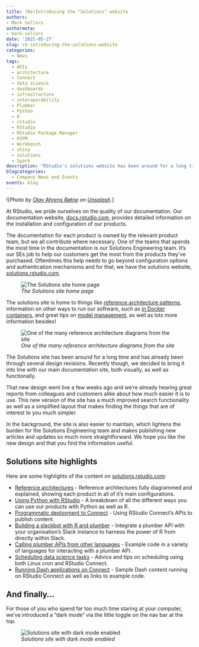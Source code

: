 ```yaml
---
title: (Re)Introducing the "Solutions" website
authors: 
- Mark Sellors
authormeta:
- mark-sellors
date: '2021-05-27'
slug: re-introducing-the-solutions-website
categories:
  - News
tags:
  - APIs
  - architecture
  - Connect
  - data science
  - dashboards
  - infrastructure
  - interoperability
  - Plumber
  - Python
  - R
  - rstudio
  - RStudio
  - RStudio Package Manager
  - RSPM
  - Workbench
  - shiny
  - solutions
  - Spark
description: "RStudio's solutions website has been around for a long time and has recently undergone an extensive redesign"
blogcategories:
  - Company News and Events
events: blog
---
```


![_Photo by [Olav Ahrens Røtne](https://unsplash.com/@olav_ahrens?utm_source=unsplash&utm_medium=referral&utm_content=creditCopyText) on [Unsplash](https://unsplash.com/s/photos/solutions?utm_source=unsplash&utm_medium=referral&utm_content=creditCopyText)._]


At RStudio, we pride ourselves on the quality of our documentation. Our documentation website, [docs.rstudio.com](https://docs.rstudio.com){target="_blank"}, provides detailed information on the installation and configuration of our products.

The documentation for each product is owned by the relevant product team, but we all contribute where necessary. One of the teams that spends the most time in the documentation is our Solutions Engineering team. It’s our SEs job to help our customers get the most from the products they’ve purchased. Oftentimes this help needs to go beyond configuration options and authentication mechanisms and for that, we have the solutions website, [solutions.rstudio.com](https://solutions.rstudio.com){target="_blank"}.


![_The Solutions site home page_](solutions-homepage.png)

The solutions site is home to things like [reference architecture patterns](https://solutions.rstudio.com/sys-admin/architectures/){target="_blank"}, information on other ways to run our software, such as [in Docker containers](https://solutions.rstudio.com/sys-admin/docker/docker_deployment/){target="_blank"}, and great tips on [model management](https://solutions.rstudio.com/data-science-admin/model-management/){target="_blank"}, as well as lots more information besides!


![_One of the many reference architecture diagrams from the site_](solutions-reference-architecture.png)


The Solutions site has been around for a long time and has already been through several design revisions. Recently though, we decided to bring it into line with our main documentation site, both visually, as well as functionally.

That new design went live a few weeks ago and we’re already hearing great reports from colleagues and customers alike about how much easier it is to use. This new version of the site has a much improved search functionality as well as a simplified layout that makes finding the things that are of interest to you much simpler.

In the background, the site is also easier to maintain, which lightens the burden for the Solutions Engineering team and makes publishing new articles and updates so much more straightforward. We hope you like the new design and that you find the information useful.

## Solutions site highlights

Here are some highlights of the content on [solutions.rstudio.com](https://solutions.rstudio.com){target="_blank"}:

* [Reference architectures](https://solutions.rstudio.com/sys-admin/architectures/){target="_blank"} - Reference architectures fully diagrammed and explained, showing each product in all of it’s main configurations.
* [Using Python with RStudio](https://solutions.rstudio.com/python/){target="_blank"} - A breakdown of all the different ways you can use our products with Python as well as R.
* [Programmatic deployment to Connect](https://solutions.rstudio.com/data-science-admin/deploy/apis/){target="_blank"} - Using RStudio Connect’s APIs to publish content.
* [Building a slackbot with R and plumber](https://solutions.rstudio.com/r/rest-apis/plumber-slack/){target="_blank"} - Integrate a plumber API with your organisation’s Slack instance to harness the power of R from directly within Slack.
* [Calling plumber APIs from other languages](https://solutions.rstudio.com/r/rest-apis/clients/){target="_blank"} - Example code in a variety of languages for interacting with a plumber API.
* [Scheduling data science tasks](https://solutions.rstudio.com/data-science-admin/scheduling/){target="_blank"} - Advice and tips on scheduling using both Linux cron and RStudio Connect.
* [Running Dash applications on Connect](https://solutions.rstudio.com/python/dash/){target="_blank"} - Sample Dash content running on RStudio Connect as well as links to example code.

## And finally…

For those of you who spend far too much time staring at your computer, we’ve introduced a “dark mode” via the little toggle on the nav bar at the top.

![_Solutions site with dark mode enabled_](solutions-dark-mode.png)
